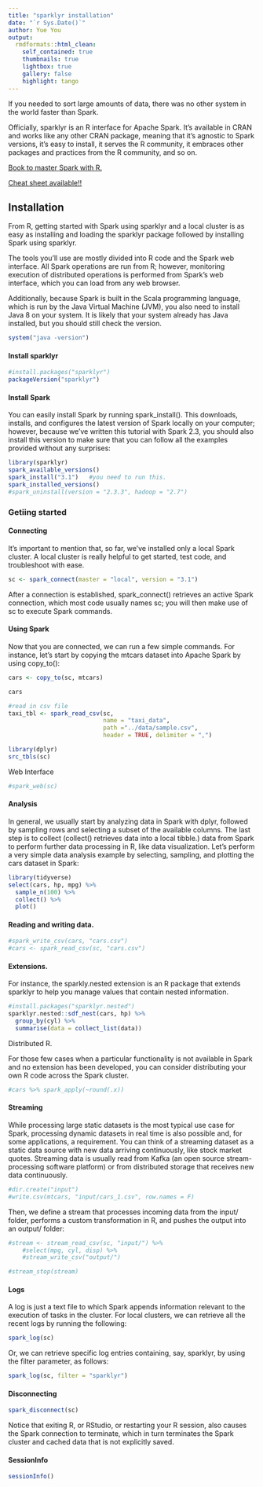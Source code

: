 ```yaml
---
title: "sparklyr installation"
date: "`r Sys.Date()`"
author: Yue You
output:
  rmdformats::html_clean:
    self_contained: true
    thumbnails: true
    lightbox: true
    gallery: false
    highlight: tango
---
```


If you needed to sort large amounts of data, there was no other system in the world faster than Spark.

Officially, sparklyr is an R interface for Apache Spark. It’s available in CRAN and works like any other CRAN package, meaning that it’s agnostic to Spark versions, it’s easy to install, it serves the R community, it embraces other packages and practices from the R community, and so on. 

[Book to master Spark with R.](https://therinspark.com/starting.html#overview) 

[Cheat sheet available!!](https://ugoproto.github.io/ugo_r_doc/pdf/sparklyr.pdf)

## Installation

From R, getting started with Spark using sparklyr and a local cluster is as easy as installing and loading the sparklyr package followed by installing Spark using sparklyr.

The tools you’ll use are mostly divided into R code and the Spark web interface. All Spark operations are run from R; however, monitoring execution of distributed operations is performed from Spark’s web interface, which you can load from any web browser. 


Additionally, because Spark is built in the Scala programming language, which is run by the Java Virtual Machine (JVM), you also need to install Java 8 on your system. It is likely that your system already has Java installed, but you should still check the version.

```r
system("java -version")
```

#### Install sparklyr

```r
#install.packages("sparklyr")
packageVersion("sparklyr")
```

#### Install Spark

You can easily install Spark by running spark_install(). This downloads, installs, and configures the latest version of Spark locally on your computer; however, because we’ve written this tutorial with Spark 2.3, you should also install this version to make sure that you can follow all the examples provided without any surprises:

```r
library(sparklyr)
spark_available_versions()
spark_install("3.1")   #you need to run this.
spark_installed_versions()
#spark_uninstall(version = "2.3.3", hadoop = "2.7")

```

### Getiing started

#### Connecting

It’s important to mention that, so far, we’ve installed only a local Spark cluster. A local cluster is really helpful to get started, test code, and troubleshoot with ease. 

```r
sc <- spark_connect(master = "local", version = "3.1")
```

After a connection is established, spark_connect() retrieves an active Spark connection, which most code usually names sc; you will then make use of sc to execute Spark commands.

#### Using Spark

Now that you are connected, we can run a few simple commands. For instance, let’s start by copying the mtcars dataset into Apache Spark by using copy_to():

```r
cars <- copy_to(sc, mtcars)
```

```r
cars
```


```r
#read in csv file
taxi_tbl <- spark_read_csv(sc, 
                           name = "taxi_data",
                           path ="../data/sample.csv", 
                           header = TRUE, delimiter = ",")
```

```r
library(dplyr)
src_tbls(sc)
```

Web Interface

```r
#spark_web(sc)
```


#### Analysis

In general, we usually start by analyzing data in Spark with dplyr, followed by sampling rows and selecting a subset of the available columns. The last step is to collect (collect() retrieves data into a local tibble.) data from Spark to perform further data processing in R, like data visualization. Let’s perform a very simple data analysis example by selecting, sampling, and plotting the cars dataset in Spark:

```r
library(tidyverse)
select(cars, hp, mpg) %>%
  sample_n(100) %>%
  collect() %>%
  plot()
```

#### Reading and writing data.

```r
#spark_write_csv(cars, "cars.csv")
#cars <- spark_read_csv(sc, "cars.csv")
```

#### Extensions.

For instance, the sparkly.nested extension is an R package that extends sparklyr to help you manage values that contain nested information.

```r
#install.packages("sparklyr.nested")
sparklyr.nested::sdf_nest(cars, hp) %>%
  group_by(cyl) %>%
  summarise(data = collect_list(data))
```

Distributed R.

For those few cases when a particular functionality is not available in Spark and no extension has been developed, you can consider distributing your own R code across the Spark cluster. 

```r
#cars %>% spark_apply(~round(.x))
```

#### Streaming 

While processing large static datasets is the most typical use case for Spark, processing dynamic datasets in real time is also possible and, for some applications, a requirement. You can think of a streaming dataset as a static data source with new data arriving continuously, like stock market quotes. Streaming data is usually read from Kafka (an open source stream-processing software platform) or from distributed storage that receives new data continuously.

```r
#dir.create("input")
#write.csv(mtcars, "input/cars_1.csv", row.names = F)
```

Then, we define a stream that processes incoming data from the input/ folder, performs a custom transformation in R, and pushes the output into an output/ folder:

```r
#stream <- stream_read_csv(sc, "input/") %>%
    #select(mpg, cyl, disp) %>%
    #stream_write_csv("output/")

#stream_stop(stream)
```

#### Logs

A log is just a text file to which Spark appends information relevant to the execution of tasks in the cluster. For local clusters, we can retrieve all the recent logs by running the following:

```r
spark_log(sc)
```

Or, we can retrieve specific log entries containing, say, sparklyr, by using the filter parameter, as follows:


```r
spark_log(sc, filter = "sparklyr")
```


#### Disconnecting 

```r
spark_disconnect(sc)
```

Notice that exiting R, or RStudio, or restarting your R session, also causes the Spark connection to terminate, which in turn terminates the Spark cluster and cached data that is not explicitly saved.


#### SessionInfo

```r
sessionInfo()
```



